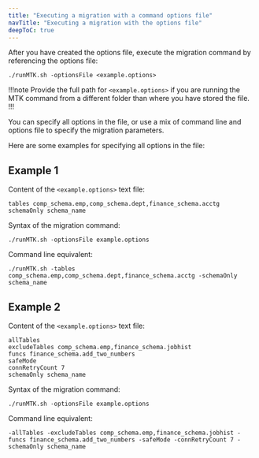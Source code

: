 ```yaml
---
title: "Executing a migration with a command options file"
navTitle: "Executing a migration with the options file"
deepToC: true
---
```


After you have created the options file, execute the migration command by referencing the options file:

```shell
./runMTK.sh -optionsFile <example.options>
```

!!!note
   Provide the full path for `<example.options>` if you are running the MTK command from a different folder than where you have stored the file.
!!!

You can specify all options in the file, or use a mix of command line and options file to specify the migration parameters.

Here are some examples for specifying all options in the file:

## Example 1

Content of the `<example.options>` text file:

```
tables comp_schema.emp,comp_schema.dept,finance_schema.acctg
schemaOnly schema_name
```

Syntax of the migration command:

```shell
./runMTK.sh -optionsFile example.options
```

Command line equivalent:

```shell
./runMTK.sh -tables comp_schema.emp,comp_schema.dept,finance_schema.acctg -schemaOnly schema_name
```

## Example 2

Content of the `<example.options>` text file:

```
allTables
excludeTables comp_schema.emp,finance_schema.jobhist
funcs finance_schema.add_two_numbers
safeMode
connRetryCount 7
schemaOnly schema_name
```

Syntax of the migration command:

```shell
./runMTK.sh -optionsFile example.options
```

Command line equivalent:

```shell
-allTables -excludeTables comp_schema.emp,finance_schema.jobhist -funcs finance_schema.add_two_numbers -safeMode -connRetryCount 7 -schemaOnly schema_name
```

